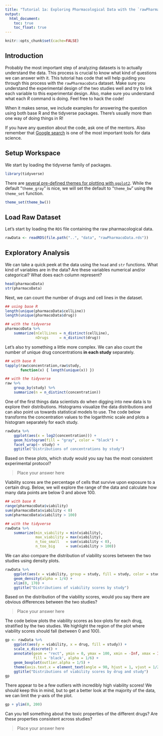 ```yaml
---
title: "Tutorial 1a: Exploring Pharmacological Data with the `rawPharmacoData` Dataset"
output:
  html_document:
    toc: true
    toc_float: true
---
```


```r
knitr::opts_chunk$set(cache=FALSE)
```

## Introduction

Probably the most important step of analyzing datasets is to actually understand 
the data. This process is crucial to know what kind of questions we can 
answer with it. This tutorial has code that will help guiding 
you through this process with the `rawPharmacoData` dataset.
Make sure you understand the experimental design of the
two studies well and try to link each variable to this experimental design.
Also, make sure you understand what each *R* command is doing.
Feel free to hack the code!

When it makes sense, we include examples for answering the question using
both base R and the tidyverse packages. There's usually more than one way of
doing things in R!

If you have any question about the code, ask one of the mentors.
Also remember that [Google search](https://www.google.com) is one of the most important tools
for data science. 

## Setup Workspace

We start by loading the tidyverse family of packages.

```r
library(tidyverse)
```

There are [several pre-defined themes for plotting with `ggplot2`](https://ggplot2.tidyverse.org/reference/ggtheme.html). 
While the default "`theme_gray`" is nice, we will set the default to "`theme_bw`" using the `theme_set` function.

```r
theme_set(theme_bw())
```

## Load Raw Dataset

Let's start by loading the `RDS` file containing the raw pharmacological data.

```r
rawData <- readRDS(file.path("..", "data", "rawPharmacoData.rds"))
```

## Exploratory Analysis

We can take a quick peek at the data using the `head` and `str` functions.
What kind of variables are in the data? Are these variables numerical and/or categorical?
What does each column represent?

```r
head(pharmacoData)
str(pharmacoData)
```

Next, we can count the number of drugs and cell lines in the dataset.

```r
## using base R
length(unique(pharmacoData$cellLine))
length(unique(pharmacoData$drug))

## with the tidyverse
pharmacoData %>%
    summarize(nCellLines = n_distinct(cellLine),
              nDrugs     = n_distinct(drug))
```

Let's also try something a little more complex.
We can also count the number of unique drug concentrations
**in each study** separately.

```r
## with base R
tapply(raw$concentration,raw$study,
       function(x) { length(unique(x)) })

## with the tidyverse
raw %>%
    group_by(study) %>%
    summarize(n = n_distinct(concentration))
```

One of the first things data scientists do when
digging into new data is to explore their distributions. 
Histograms visualize the data distributions and can also point us towards statistical 
models to use. The code below  transforms the concentration values to the logarithmic scale
and plots a histogram separately for each study. 

```r
rawData %>%
    ggplot(aes(x = log2(concentration))) +
    geom_histogram(fill = "gray", color = "black") +
    facet_wrap(~ study) +
    ggtitle("Distributions of concentrations by study")
```

Based on these plots, which study would you say has the most consistent
experimental protocol?

> Place your answer here

Viability scores are the percentage
of cells that survive upon exposure to a certain drug.
Below, we will explore the range of the data and calculate how
many data points are below 0 and above 100.

```r
## with base R
range(pharmacoData$viability)
sum(pharmacoData$viability < 0)
sum(pharmacoData$viability > 100)

## with the tidyverse
rawData %>%
    summarize(min_viability = min(viability),
              max_viability = max(viability),
              n_too_small   = sum(viability < 0),
              n_too_big     = sum(viability > 100))
```

We can also compare the distribution of viability scores between 
the two studies using density plots.

```r
rawData %>%
    ggplot(aes(x = viability, group = study, fill = study, color = study)) +
    geom_density(alpha = 1/4) +
    xlim(0, 170) +
    ggtitle("Distributions of viability scores by study")
```

Based on the distribution of the viability scores, would you say there
are obvious differences between the two studies?

> Place your answer here

The code below plots the viability scores as box-plots for each drug,
stratified by the two studies. We highlight the region of the plot
where viability scores should fall (between 0 and 100).

```r
gp <- rawData %>%
    ggplot(aes(y = viability, x = drug, fill = study)) +
    scale_x_discrete() + 
    annotate(geom = "rect", ymin = 0, ymax = 100, xmin = -Inf, xmax = Inf,
             fill = 'black', alpha = 1/6) +
    geom_boxplot(outlier.alpha = 1/5) +
    theme(axis.text.x = element_text(angle = 90, hjust = 1, vjust = 1/2)) +
    ggtitle("Distributions of viability scores by drug and study")
gp
```

There appear to be a few outliers with incredibly high viability scores!
We should keep this in mind, but to get a better look at the majority of the
data, we can limit the y-axis of the plot.

```r
gp + ylim(0, 200)
```

Can you tell something about the toxic properties of the different 
drugs? Are these properties consistent across studies?

> Place your answer here
